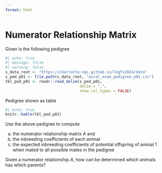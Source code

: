 ```yaml
---
format: html
---
```



# Numerator Relationship Matrix
Given is the following pedigree

```r
#| echo: true
#| message: false
#| warning: false
s_data_root <- "https://charlotte-ngs.github.io/lbgfs2024/data"
s_ped_p01 <- file.path(s_data_root, "aural_exam_pedigree_p01.csv")
tbl_ped_p01 <- readr::read_delim(s_ped_p01, 
                                 delim = ",", 
                                 show_col_types = FALSE)
```

Pedigree shown as table

```r
#| echo: true
knitr::kable(tbl_ped_p01)
```


Use the above pedigree to compute 

a. the numerator relationship matrix $A$ and 
b. the inbreeding coefficients of each animal
c. the expected inbreeding coefficients of potential offspring of animal 1 when mated to all possible mates in the pedigree

Given a numerator relationship $A$, how can be determined which animals has which parents?





